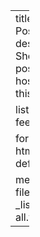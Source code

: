 ---
title: All Posts
description: Show all posts hosted on this site.

listing:
  feed: true

format:
  html: default

metadata-files:
  - _listing-all.yml
---